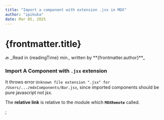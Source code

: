 ```yaml
---
title: "Import a component with extension .jsx in MDX"
author: "ipikuka"
date: Mar 05, 2025
---
```


# {frontmatter.title}

<Link href={"/articles-modules-components"}>🔙</Link>
_Read in {readingTime} min., written by **{frontmatter.author}**_

### Import A Component with `.jsx` extension

It throws error `Unknown file extension ".jsx" for /Users/.../mdxComponents/Bar.jsx`,
since imported components should be pure javascript not jsx.

The **relative link** is relative to the module which **`MDXRemote`** called.


<Bar />;
